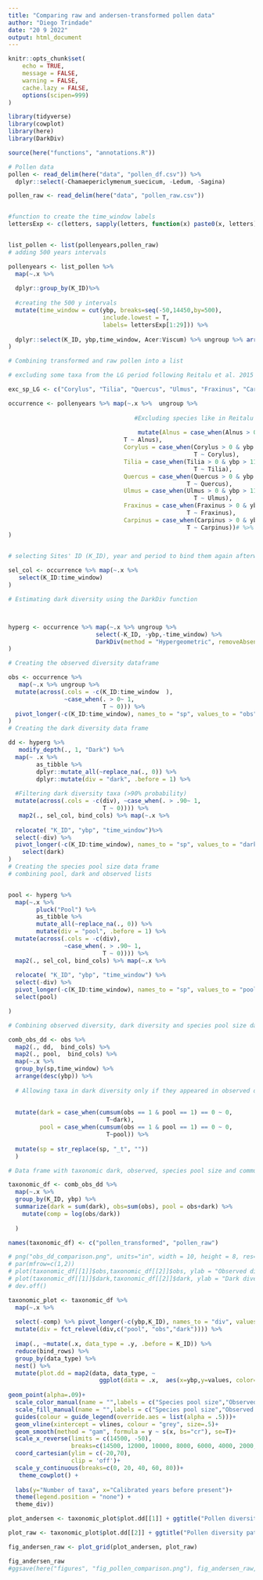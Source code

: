 ```yaml
---
title: "Comparing raw and andersen-transformed pollen data"
author: "Diego Trindade"
date: "20 9 2022"
output: html_document
---
```


```r
knitr::opts_chunk$set(
	echo = TRUE,
	message = FALSE,
	warning = FALSE,
	cache.lazy = FALSE,
	options(scipen=999)
)
```

```r
library(tidyverse)
library(cowplot)
library(here)
library(DarkDiv)

```

```r


source(here("functions", "annotations.R")) 

# Pollen data
pollen <- read_delim(here("data", "pollen_df.csv")) %>% 
  dplyr::select(-Chamaepericlymenum_suecicum, -Ledum, -Sagina)

pollen_raw <- read_delim(here("data", "pollen_raw.csv")) 


#function to create the time_window labels
lettersExp <- c(letters, sapply(letters, function(x) paste0(x, letters)))


list_pollen <- list(pollenyears,pollen_raw)
# adding 500 years intervals

pollenyears <- list_pollen %>%
  map(~.x %>% 
  
  dplyr::group_by(K_ID)%>%
  
  #creating the 500 y intervals
  mutate(time_window = cut(ybp, breaks=seq(-50,14450,by=500), 
                           include.lowest = T,
                           labels= lettersExp[1:29])) %>% 
  
  dplyr::select(K_ID, ybp,time_window, Acer:Viscum) %>% ungroup %>% arrange(desc(ybp))
)

# Combining transformed and raw pollen into a list

# excluding some taxa from the LG period following Reitalu et al. 2015

exc_sp_LG <- c("Corylus", "Tilia", "Quercus", "Ulmus", "Fraxinus", "Carpinus","Alnus")

occurrence <- pollenyears %>% map(~.x %>%  ungroup %>%
                                    
                                    #Excluding species like in Reitalu et al. 2015
                                    
                                     mutate(Alnus = case_when(Alnus > 0 & ybp > 11650 ~ 0,
                                 T ~ Alnus),
                                 Corylus = case_when(Corylus > 0 & ybp > 11650 ~ 0,
                                                     T ~ Corylus),
                                 Tilia = case_when(Tilia > 0 & ybp > 11650 ~ 0,
                                                     T ~ Tilia),
                                 Quercus = case_when(Quercus > 0 & ybp > 11650 ~ 0,
                                                   T ~ Quercus),
                                 Ulmus = case_when(Ulmus > 0 & ybp > 11650 ~ 0,
                                                     T ~ Ulmus),
                                 Fraxinus = case_when(Fraxinus > 0 & ybp > 11650 ~ 0,
                                                   T ~ Fraxinus),
                                 Carpinus = case_when(Carpinus > 0 & ybp > 11650 ~ 0,
                                                   T ~ Carpinus))# %>% 
)
                           

# selecting Sites' ID (K_ID), year and period to bind them again afterwards

sel_col <- occurrence %>% map(~.x %>% 
   select(K_ID:time_window)
)


```

```r
# Estimating dark diversity using the DarkDiv function



hyperg <- occurrence %>% map(~.x %>% ungroup %>% 
                         select(-K_ID, -ybp,-time_window) %>% 
                         DarkDiv(method = "Hypergeometric", removeAbsent = T)
)

# Creating the observed diversity dataframe

obs <- occurrence %>% 
   map(~.x %>% ungroup %>%
  mutate(across(.cols = -c(K_ID:time_window  ), 
                ~case_when(. > 0~ 1, 
                           T ~ 0))) %>% 
  pivot_longer(-c(K_ID:time_window), names_to = "sp", values_to = "obs")
)
# Creating the dark diversity data frame

dd <- hyperg %>% 
   modify_depth(., 1, "Dark") %>% 
  map(~ .x %>%
        as_tibble %>%  
        dplyr::mutate_all(~replace_na(., 0)) %>% 
        dplyr::mutate(div = "dark", .before = 1) %>% 
  
  #Filtering dark diversity taxa (>90% probability)
  mutate(across(.cols = -c(div), ~case_when(. > .90~ 1, 
                           T ~ 0)))) %>% 
   map2(., sel_col, bind_cols) %>% map(~.x %>% 
  
  relocate( "K_ID", "ybp", "time_window")%>%
  select(-div) %>% 
  pivot_longer(-c(K_ID:time_window), names_to = "sp", values_to = "dark") %>% 
    select(dark)
)
# Creating the species pool size data frame
# combining pool, dark and observed lists


pool <- hyperg %>% 
  map(~.x %>%
        pluck("Pool") %>% 
        as_tibble %>%
        mutate_all(~replace_na(., 0)) %>% 
        mutate(div = "pool", .before = 1) %>%
  mutate(across(.cols = -c(div), 
                ~case_when(. > .90~ 1, 
                           T ~ 0)))) %>% 
  map2(., sel_col, bind_cols) %>% map(~.x %>% 
  
  relocate( "K_ID", "ybp", "time_window") %>%
  select(-div) %>% 
  pivot_longer(-c(K_ID:time_window), names_to = "sp", values_to = "pool") %>% 
  select(pool)

)
```

```r

# Combining observed diversity, dark diversity and species pool size data frames

comb_obs_dd <- obs %>% 
  map2(., dd,  bind_cols) %>% 
  map2(., pool,  bind_cols) %>% 
  map(~.x %>% 
  group_by(sp,time_window) %>% 
  arrange(desc(ybp)) %>% 
  
  # Allowing taxa in dark diversity only if they appeared in observed diversity during 500 years time-window.
  
  
  mutate(dark = case_when(cumsum(obs == 1 & pool == 1) == 0 ~ 0,
                            T~dark),
         pool = case_when(cumsum(obs == 1 & pool == 1) == 0 ~ 0,
                            T~pool)) %>% 
  
  mutate(sp = str_replace(sp, "_t", ""))
  )

# Data frame with taxonomic dark, observed, species pool size and community completeness

taxonomic_df <- comb_obs_dd %>% 
  map(~.x %>% 
  group_by(K_ID, ybp) %>%
  summarize(dark = sum(dark), obs=sum(obs), pool = obs+dark) %>% 
    mutate(comp = log(obs/dark))
  
  )

names(taxonomic_df) <- c("pollen_transformed", "pollen_raw")

```

```r

# png("obs_dd_comparison.png", units="in", width = 10, height = 8, res=300)
# par(mfrow=c(1,2))
# plot(taxonomic_df[[1]]$obs,taxonomic_df[[2]]$obs, ylab = "Observed diversity size - Andersen transformed", xlab = "Observed diversity size - raw data",abline(0,1))
# plot(taxonomic_df[[1]]$dark,taxonomic_df[[2]]$dark, ylab = "Dark diversity size - Andersen transformed", xlab = "Dark diversity size - raw data",abline(0,1)) 
# dev.off()

taxonomic_plot <- taxonomic_df %>% 
  map(~.x %>%
        
  select(-comp) %>% pivot_longer(-c(ybp,K_ID), names_to = "div", values_to = "values") %>% 
  mutate(div = fct_relevel(div,c("pool", "obs","dark")))) %>% 
  
  imap(., ~mutate(.x, data_type = .y, .before = K_ID)) %>%  
  reduce(bind_rows) %>% 
  group_by(data_type) %>% 
  nest() %>% 
  mutate(plot.dd = map2(data, data_type, ~ 
                          ggplot(data = .x,  aes(x=ybp,y=values, color=div, fill=div)) +
  
geom_point(alpha=.09)+
  scale_color_manual(name = "",labels = c("Species pool size","Observed diversity","Dark diversity"),values = c("#A9A9A9","#E69F00", "#56B4E9"))+
  scale_fill_manual(name = "",labels = c("Species pool size","Observed diversity","Dark diversity"),values = c("#A9A9A9","#E69F00", "#56B4E9"))+
  guides(colour = guide_legend(override.aes = list(alpha = .5)))+
  geom_vline(xintercept = vlines, colour = "grey", size=.5)+
  geom_smooth(method = "gam", formula = y ~ s(x, bs="cr"), se=T)+
  scale_x_reverse(limits = c(14500, -50), 
                  breaks=c(14500, 12000, 10000, 8000, 6000, 4000, 2000, 0))+
  coord_cartesian(ylim = c(-20,70),
                  clip = 'off')+
  scale_y_continuous(breaks=c(0, 20, 40, 60, 80))+
   theme_cowplot() +
  
  labs(y="Number of taxa", x="Calibrated years before present")+
  theme(legend.position = "none") + 
  theme_div))

plot_andersen <- taxonomic_plot$plot.dd[[1]] + ggtitle("Pollen diversity patterns - Andersen transformed")

plot_raw <- taxonomic_plot$plot.dd[[2]] + ggtitle("Pollen diversity patterns - Raw data")

fig_andersen_raw <- plot_grid(plot_andersen, plot_raw)

fig_andersen_raw
#ggsave(here("figures", "fig_pollen_comparison.png"), fig_andersen_raw, height=8, width = 12, dpi=600)

```


